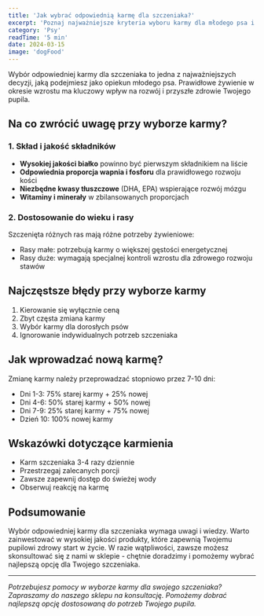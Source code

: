 ```yaml
---
title: 'Jak wybrać odpowiednią karmę dla szczeniaka?'
excerpt: 'Poznaj najważniejsze kryteria wyboru karmy dla młodego psa i dowiedz się, na co zwracać szczególną uwagę.'
category: 'Psy'
readTime: '5 min'
date: 2024-03-15
image: 'dogFood'
---
```



<BlogImage src={dogFood} alt="Piesek" />

Wybór odpowiedniej karmy dla szczeniaka to jedna z najważniejszych decyzji, jaką podejmiesz jako opiekun młodego psa. Prawidłowe żywienie w okresie wzrostu ma kluczowy wpływ na rozwój i przyszłe zdrowie Twojego pupila.

## Na co zwrócić uwagę przy wyborze karmy?

### 1. Skład i jakość składników

- **Wysokiej jakości białko** powinno być pierwszym składnikiem na liście
- **Odpowiednia proporcja wapnia i fosforu** dla prawidłowego rozwoju kości
- **Niezbędne kwasy tłuszczowe** (DHA, EPA) wspierające rozwój mózgu
- **Witaminy i minerały** w zbilansowanych proporcjach

### 2. Dostosowanie do wieku i rasy

Szczenięta różnych ras mają różne potrzeby żywieniowe:
- Rasy małe: potrzebują karmy o większej gęstości energetycznej
- Rasy duże: wymagają specjalnej kontroli wzrostu dla zdrowego rozwoju stawów

## Najczęstsze błędy przy wyborze karmy

1. Kierowanie się wyłącznie ceną
2. Zbyt częsta zmiana karmy
3. Wybór karmy dla dorosłych psów
4. Ignorowanie indywidualnych potrzeb szczeniaka

## Jak wprowadzać nową karmę?

Zmianę karmy należy przeprowadzać stopniowo przez 7-10 dni:
- Dni 1-3: 75% starej karmy + 25% nowej
- Dni 4-6: 50% starej karmy + 50% nowej
- Dni 7-9: 25% starej karmy + 75% nowej
- Dzień 10: 100% nowej karmy

## Wskazówki dotyczące karmienia

- Karm szczeniaka 3-4 razy dziennie
- Przestrzegaj zalecanych porcji
- Zawsze zapewnij dostęp do świeżej wody
- Obserwuj reakcję na karmę

## Podsumowanie

Wybór odpowiedniej karmy dla szczeniaka wymaga uwagi i wiedzy. Warto zainwestować w wysokiej jakości produkty, które zapewnią Twojemu pupilowi zdrowy start w życie. W razie wątpliwości, zawsze możesz skonsultować się z nami w sklepie - chętnie doradzimy i pomożemy wybrać najlepszą opcję dla Twojego szczeniaka.

---

*Potrzebujesz pomocy w wyborze karmy dla swojego szczeniaka? Zapraszamy do naszego sklepu na konsultację. Pomożemy dobrać najlepszą opcję dostosowaną do potrzeb Twojego pupila.* 